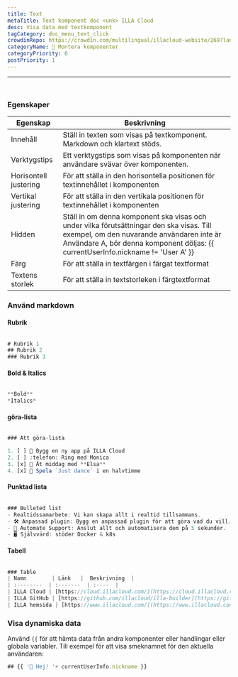 ```yaml
---
title: Text
metaTitle: Text komponent doc <unk> ILLA Cloud
desc: Visa data med textkomponent
tagCategory: doc_menu_text_click
crowdinRepo: https://crowdin.com/multilingual/illacloud-website/269?languages=sv&filter=basic&value=0
categoryName: 🧬 Montera komponenter
categoryPriority: 6
postPriority: 1
---
```


* * *

## <h2 hidden>Text</h2>

<img src='https://cdn.illacloud.com/official-website/img/docs/assemble/text1.png' alt="" />

### Egenskaper

| Egenskap              | Beskrivning                                                                                                                                                                                                                |
| --------------------- | -------------------------------------------------------------------------------------------------------------------------------------------------------------------------------------------------------------------------- |
| Innehåll              | Ställ in texten som visas på textkomponent. Markdown och klartext stöds.                                                                                                                                                   |
| Verktygstips          | Ett verktygstips som visas på komponenten när användare svävar över komponenten.                                                                                                                                           |
| Horisontell justering | För att ställa in den horisontella positionen för textinnehållet i komponenten                                                                                                                                             |
| Vertikal justering    | För att ställa in den vertikala positionen för textinnehållet i komponenten                                                                                                                                                |
| Hidden                | Ställ in om denna komponent ska visas och under vilka förutsättningar den ska visas. Till exempel, om den nuvarande användaren inte är Användare A, bör denna komponent döljas: {{ currentUserInfo.nickname != 'User A' }} |
| Färg                  | För att ställa in textfärgen i färgat textformat                                                                                                                                                                           |
| Textens storlek       | För att ställa in textstorleken i färgtextformat                                                                                                                                                                           |

### Använd markdown

#### Rubrik

<img src='https://cdn.illacloud.com/official-website/img/docs/assemble/text2.png' alt="" />

```jsx
# Rubrik 1
## Rubrik 2
### Rubrik 3
```

#### Bold & Italics

<img src='https://cdn.illacloud.com/official-website/img/docs/assemble/text3.png' alt="" />

```jsx
**Bold**
*Italics*
```

#### göra-lista

<img src='https://cdn.illacloud.com/official-website/img/docs/assemble/text4.png' alt="" />

```jsx
### Att göra-lista

1. [ ] 🚀 Bygg en ny app på ILLA Cloud
2. [ ] :telefon: Ring med Monica
3. [x] 🍷 Ät middag med **Elsa**
4. [x] 💃 Spela `Just dance` i en halvtimme
```

#### Punktad lista

<img src='https://cdn.illacloud.com/official-website/img/docs/assemble/text5.png' alt="" />

```jsx
### Bulleted list
- Realtidssamarbete: Vi kan skapa allt i realtid tillsammans.
- 🛠️ Anpassad plugin: Bygg en anpassad plugin för att göra vad du vill.
- 🤖 Automate Support: Anslut allt och automatisera dem på 5 sekunder.
- 🖥️ Självvärd: stöder Docker & k8s
```

#### Tabell

<img src='https://cdn.illacloud.com/official-website/img/docs/assemble/text6.png' alt="" />

```jsx
### Table
| Namn        | Länk   |  Beskrivning  |
| :--------  | :-------  | :----  |
| ILLA Cloud | [https://cloud.illacloud.com/](https://cloud.illacloud.com/) |Bygga appar på ILLA Cloud|
| ILLA GitHub | [https://github.com/illacloud/illa-builder](https://github.com/illacloud/illa-builder) |Star us on GitHub|
| ILLA hemsida | [https://www.illacloud.com/](https://www.illacloud.com/) |ILLA Cloud Offical website
```

### Visa dynamiska data

Använd `{{` för att hämta data från andra komponenter eller handlingar eller globala variabler. Till exempel för att visa smeknamnet för den aktuella användaren:

```jsx
## {{ '👋 Hej! '+ currentUserInfo.nickname }}
```
